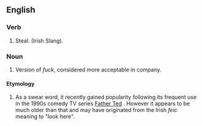 ==English==

===Verb===
#Steal. (Irish Slang).
===Noun===
#Version of ''fuck'', considered more acceptable in company.

====Etymology====
#As a swear word, it recently gained popularity following its frequent use in the 1990s comedy TV series [[w:Father Ted|Father Ted]] .  However it appears to be much older than that and may have originated from the Irish ''feic'' meaning to "look here".